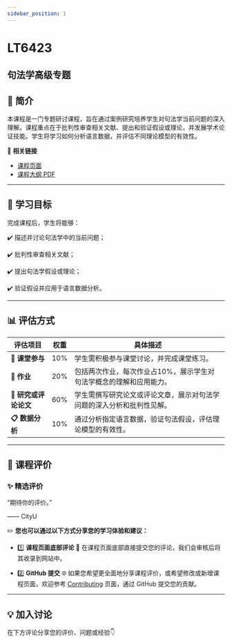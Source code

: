 ```yaml
---
sidebar_position: 1
---
```


# LT6423
## 句法学高级专题

## **📘 简介**
本课程是一门专题研讨课程，旨在通过案例研究培养学生对句法学当前问题的深入理解。课程重点在于批判性审查相关文献、提出和验证假设或理论，并发展学术论证技能。学生将学习如何分析语言数据，并评估不同理论模型的有效性。

🔗 **相关链接**
- [课程页面](https://www.cityu.edu.hk/catalogue/pg/202425/course/LT6423.htm)
- [课程大纲 PDF](https://www.cityu.edu.hk/catalogue/pg/202425/course/LT6423.pdf)

---

## **🎯 学习目标**

完成课程后，学生将能够：

✔️ 描述并讨论句法学中的当前问题；

✔️ 批判性审查相关文献；

✔️ 提出句法学假设或理论；

✔️ 验证假设并应用于语言数据分析。

---

## **📊 评估方式**

| **评估项目**              | **权重** | **具体描述**                                                                                     |
|--------------------------|---------|-----------------------------------------------------------------------------------------------|
| **💬 课堂参与**            | 10%     | 学生需积极参与课堂讨论，并完成课堂练习。                                                          |
| **📖 作业**               | 20%     | 包括两次作业，每次作业占10%，展示学生对句法学概念的理解和应用能力。                                      |
| **📄 研究或评论论文**       | 60%     | 学生需撰写研究论文或评论文章，展示对句法学问题的深入分析和批判性见解。                                       |
| **📋 数据分析**            | 10%     | 通过分析指定语言数据，验证句法假设，评估理论模型的有效性。                                              |

---

## **💬 课程评价**

### ✨ **精选评价**
<div className={commentStyles.commentBox}>
    <p className={commentStyles.commentText}>
        “期待你的评价。”
    </p>
    <p className={commentStyles.commentAuthor}>—— CityU</p>
</div>

✏️ **您也可以通过以下方式分享您的学习体验和建议：**

- 1️⃣ **课程页面底部评论**
💬 在课程页面底部直接提交您的评论，我们会审核后将其收录到网站中。

- 2️⃣ **GitHub 提交**
🌐 如果您希望更全面地分享课程评价，或希望修改或新增课程页面，欢迎参考 [Contributing](/contributing) 页面，通过 GitHub 提交您的贡献。

---

## **💡 加入讨论**

在下方评论分享您的评价、问题或经验👇
<Utterances />
